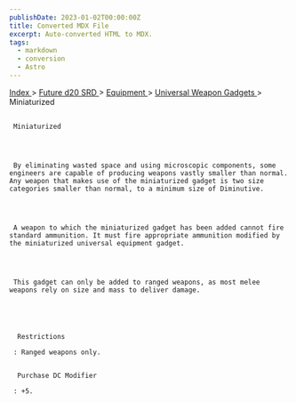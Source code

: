 ```yaml
---
publishDate: 2023-01-02T00:00:00Z
title: Converted MDX File
excerpt: Auto-converted HTML to MDX.
tags:
  - markdown
  - conversion
  - Astro
---
```







[
      Index
     ](-index)
     >
     [
      Future d20 SRD
     ](future-d20-srd-index)
     >
     [
      Equipment
     ](future-d20-srd-equipment-index)
     >
     [
      Universal Weapon Gadgets
     ](future-d20-srd-equipment-gadgets-universal-weapons-index)
     > Miniaturized
    





## 
     Miniaturized
    



     By eliminating wasted space and using microscopic components, some engineers are capable of producing weapons vastly smaller than normal. Any weapon that makes use of the miniaturized gadget is two size categories smaller than normal, to a minimum size of Diminutive.
    



     A weapon to which the miniaturized gadget has been added cannot fire standard ammunition. It must fire appropriate ammunition modified by the miniaturized universal equipment gadget.
    



     This gadget can only be added to ranged weapons, as most melee weapons rely on size and mass to deliver damage.
    




      Restrictions
     
     : Ranged weapons only.
     

      Purchase DC Modifier
     
     : +5.
    





